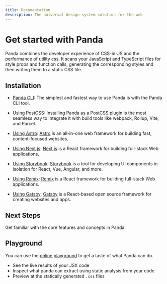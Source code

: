 ```yaml
---
title: Documentation
description: The universal design system solution for the web
---
```


# Get started with Panda

Panda combines the developer experience of CSS-in-JS and the performance of utility css. It scans your JavaScript and TypeScript files for style props and function calls, generating the corresponding styles and then writing them to a static CSS file.

## Installation

- [Panda CLI](/docs/getting-started/cli.mdx):
  The simplest and fastest way to use Panda is with the Panda CLI tool.

- [Using PostCSS](/docs/getting-started/postcss.mdx):
  Installing Panda as a PostCSS plugin is the most seamless way to integrate it with build tools like webpack, Rollup, Vite, and Parcel.

- [Using Astro](/docs/getting-started/astro.mdx):
  [Astro](https://astro.build/) is an all-in-one web framework for building fast, content-focused websites.

- [Using Next.js](/docs/getting-started/nextjs.mdx):
  [Next.js](https://nextjs.org/) is a React framework for building full-stack Web applications.

- [Using Storybook](/docs/getting-started/storybook.mdx):
  [Storybook](https://storybook.js.org/) is a tool for developing UI components in isolation for React, Vue, Angular, and more.

- [Using Remix](/docs/getting-started/remix.mdx):
  [Remix](https://remix.run/) is a React framework for building full-stack Web applications.

- [Using Gatsby](/docs/getting-started/gatsby.mdx):
  [Gatsby](https://www.gatsbyjs.com/) is a React-based open source framework for creating websites and apps.

## Next Steps

Get familiar with the core features and concepts in Panda.

<Cards>
  <Card
    arrow
    title="Tokens"
    description="Learn how setup and customize design tokens to customize your colors, typography, and more"
    href="/docs/tokens/01-introduction"
  />
  <Card
    arrow
    title="Recipes"
    description="Create composable style variants that are typed and generates the atomic or layer recipe"
    href="/docs/recipe/config-recipe"
  />
  <Card
    arrow
    title="Patterns"
    description="Use the built-in layout patterns like stack, flex, grid to speed up your development"
    href="/docs/patterns/00-intro"
  />
  <Card
    arrow
    title="Utilities"
    description="Learn how to create your own custom css properties and speed up your development"
    href="/docs/utilities/00-intro"
  />
</Cards>

## Playground

You can use the [online playground](https://panda-playground.vercel.app/) to get a taste of what Panda can do.

- See the live results of your JSX code
- Inspect what panda can extract using static analysis from your code
- Preview at the statically generated `.css` files
